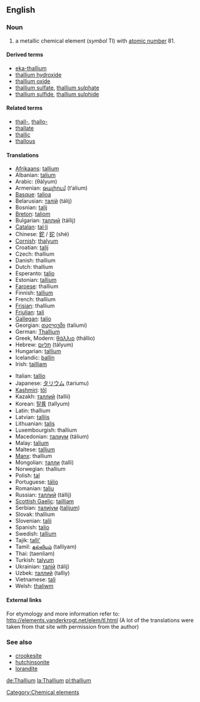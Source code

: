 {{See|Thallium}}

==English==
{{elements|Tl|mercury|Hg|lead|Pb}}
=== Noun ===
{{en-noun-unc}}
{{wikipedia}}

# a metallic chemical element (''symbol'' Tl) with [[atomic number]] 81.

====Derived terms====
*[[eka-thallium]]
*[[thallium hydroxide]]
*[[thallium oxide]]
*[[thallium sulfate]], [[thallium sulphate]]
*[[thallium sulfide]], [[thallium sulphide]]

====Related terms====
*[[thall-]], [[thallo-]]
*[[thallate]]
*[[thallic]]
*[[thallous]]

==== Translations ====
{{top}}
*[[Afrikaans]]: [[tallium]]
*Albanian: [[talium]]
*Arabic: {{ARchar|[[ثاليوم]]}} (θályum) {{m}}
*Armenian: [[թալիում]] (t‘alium)
*[[Basque]]: [[talioa]]
*Belarusian: [[талiй]] (tálij) {{m}}
*Bosnian: [[talij]]
*[[Breton]]: [[taliom]]
*Bulgarian: [[таллий]] (tállij) {{m}}
*[[Catalan]]: [[tal·li]]
*Chinese: [[鉈]] / [[铊]] (shé)
*[[Cornish]]: [[thalyum]]
*Croatian: [[talij]]
*Czech: thallium
*Danish: thallium
*Dutch: thallium {{n}}
*Esperanto: [[talio]]
*Estonian: [[tallium]]
*[[Faroese]]: thallium
*Finnish: [[tallium]]
*French: thallium {{m}}
*[[Frisian]]: thallium
*[[Friulian]]: [[tali]]
*[[Gallegan]]: [[talio]]
*Georgian: [[თალიუმი]] (taliumi)
*German: [[Thallium]] {{n}}
*Greek, Modern: [[θάλλιο]] (thállio) {{n}}
*Hebrew: [[תליום]] (tályum)
*Hungarian: [[tallium]]
*Icelandic: [[þallín]]
*Irish: [[tailliam]]
{{mid}}
*Italian: [[tallio]] {{m}}
*Japanese: [[タリウム]] (tariumu)
*[[Kashmiri]]: [[tôl]]
*Kazakh: [[таллий]] (tallii)
*Korean: [[탈륨]] (tallyum)
*Latin: thallium
*Latvian: [[tallijs]]
*Lithuanian: [[talis]]
*Luxembourgish: thallium
*Macedonian: [[талиум]] (tálium)
*Malay: [[talium]]
*Maltese: [[talljum]]
*[[Manx]]: thallium
*Mongolian: [[талли]] (talli)
*Norwegian: thallium
*Polish: [[tal#Polish|tal]] {{m}}
*Portuguese: [[tálio]] {{m}}
*Romanian: [[taliu]] {{n}}
*Russian: [[таллий]] (tállij) {{m}}
*[[Scottish Gaelic]]: [[tailliam]]
*Serbian: [[талиjум]] ([[talijum]]) {{m}}
*Slovak: thallium
*Slovenian: [[talij]]
*Spanish: [[talio]] {{m}}
*Swedish: [[tallium]]
*Tajik: [[talli']]
*Tamil: [[தல்லியம்]] (talliyam)
*Thai: {{THchar|[[แทลเลียม]]}} (taenliam)
*Turkish: [[talyum]]
*Ukrainian: [[талiй]] (tálij) {{m}}
*Uzbek: [[таллий]] (talliy)
*Vietnamese: [[tali#Vietnamese|tali]]
*Welsh: [[thaliwm]]
{{bottom}}

====External links====
For etymology and more information refer to:
http://elements.vanderkrogt.net/elem/tl.html
(A lot of the translations were taken from that site with permission from the author)

===See also===
*[[crookesite]]
*[[hutchinsonite]]
*[[lorandite]]

[[Category:Chemical elements]]

[[de:Thallium]]
[[la:Thallium]]
[[pl:thallium]]